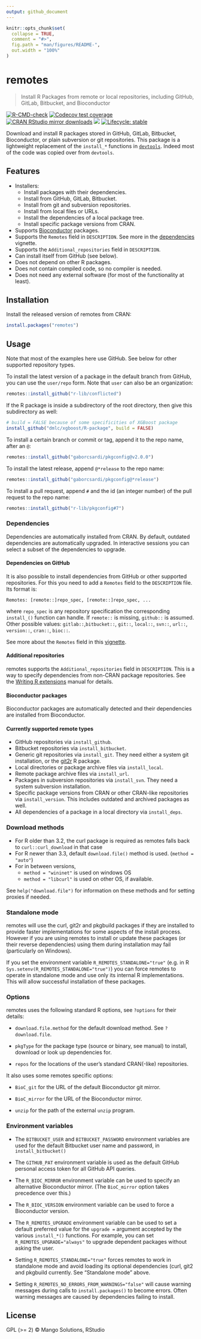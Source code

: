 ```yaml
---
output: github_document
---
```


<!-- README.md is generated from README.Rmd. Please edit that file -->

```r
knitr::opts_chunk$set(
  collapse = TRUE,
  comment = "#>",
  fig.path = "man/figures/README-",
  out.width = "100%"
)
```

# remotes

> Install R Packages from remote or local repositories, 
> including GitHub, GitLab, Bitbucket, and Bioconductor


<!-- badges: start -->
[![R-CMD-check](https://github.com/r-lib/remotes/actions/workflows/R-CMD-check.yaml/badge.svg)](https://github.com/r-lib/remotes/actions/workflows/R-CMD-check.yaml)
[![Codecov test coverage](https://codecov.io/gh/r-lib/remotes/branch/main/graph/badge.svg)](https://app.codecov.io/gh/r-lib/remotes?branch=main)
[![CRAN RStudio mirror downloads](https://cranlogs.r-pkg.org/badges/remotes)](https://www.r-pkg.org/pkg/remotes)
[![](https://www.r-pkg.org/badges/version/remotes)](https://www.r-pkg.org/pkg/remotes)
[![Lifecycle: stable](https://img.shields.io/badge/lifecycle-stable-brightgreen.svg)](https://lifecycle.r-lib.org/articles/stages.html)
<!-- badges: end -->

Download and install R packages stored in GitHub, GitLab, Bitbucket, 
Bioconductor, or plain subversion or git repositories. This package
is a lightweight replacement of the `install_*` functions in
[`devtools`](https://github.com/r-lib/devtools).
Indeed most of the code was copied over from `devtools`.

## Features

* Installers:
  * Install packages with their dependencies.
  * Install from GitHub, GitLab, Bitbucket.
  * Install from git and subversion repositories.
  * Install from local files or URLs.
  * Install the dependencies of a local package tree.
  * Install specific package versions from CRAN.
* Supports [Bioconductor](https://bioconductor.org/) packages.
* Supports the `Remotes` field in `DESCRIPTION`. See more in the
  [dependencies](https://github.com/r-lib/remotes/blob/HEAD/vignettes/dependencies.Rmd) vignette.
* Supports the `Additional_repositories` field in `DESCRIPTION`.
* Can install itself from GitHub (see below).
* Does not depend on other R packages.
* Does not contain compiled code, so no compiler is needed.
* Does not need any external software (for most of the functionality
  at least).

## Installation

Install the released version of remotes from CRAN:

```r
install.packages("remotes")
```

## Usage

Note that most of the examples here use GitHub. See below for other
supported repository types.

To install the latest version of a package in the default branch from
GitHub, you can use the `user/repo` form. Note that `user` can also be
an organization:

```r
remotes::install_github("r-lib/conflicted")
```

If the R package is inside a subdirectory of the root directory,
then give this subdirectory as well:

```r
# build = FALSE because of some specificities of XGBoost package
install_github("dmlc/xgboost/R-package", build = FALSE)
```

To install a certain branch or commit or tag, append it to the
repo name, after an `@`:

```r
remotes::install_github("gaborcsardi/pkgconfig@v2.0.0")
```

To install the latest release, append `@*release` to the repo
name:

```r
remotes::install_github("gaborcsardi/pkgconfig@*release")
```

To install a pull request, append `#` and the id (an integer number)
of the pull request to the repo name:

```r
remotes::install_github("r-lib/pkgconfig#7")
```

### Dependencies

Dependencies are automatically installed from CRAN. By default,
outdated dependencies are automatically upgraded. In interactive sessions
you can select a subset of the dependencies to upgrade.

#### Dependencies on GitHub

It is also possible to install dependencies from GitHub or other
supported repositories. For this you need to add a `Remotes` field to the
`DESCRIPTION` file. Its format is:
```
Remotes: [remote::]repo_spec, [remote::]repo_spec, ...
```
where `repo_spec` is any repository specification the corresponding
`install_()` function can handle. If `remote::` is missing, `github::` is
assumed. Other possible values: `gitlab::`,`bitbucket::`, `git::`, `local::`,
`svn::`, `url::`, `version::`, `cran::`, `bioc::`.

See more about the `Remotes` field in this
[vignette](https://remotes.r-lib.org/articles/dependencies.html).

#### Additional repositories

remotes supports the `Additional_repositories` field in
`DESCRIPTION`. This is a way to specify dependencies from non-CRAN
package repositories. See the [Writing R extensions](https://cran.r-project.org/doc/manuals/r-release/R-exts.html#Package-Dependencies)
manual for details.

#### Bioconductor packages

Bioconductor packages are automatically detected and their
dependencies are installed from Bioconductor.

#### Currently supported remote types

* GitHub repositories via `install_github`.
* Bitbucket repositories via `install_bitbucket`.
* Generic git repositories via `install_git`. They need either a
  system git installation, or the
  [git2r](https://github.com/ropensci/git2r) R package.
* Local directories or package archive files via `install_local`.
* Remote package archive files via `install_url`.
* Packages in subversion repositories via `install_svn`. They need
  a system subversion installation.
* Specific package versions from CRAN or other CRAN-like
  repositories via `install_version`. This includes outdated
  and archived packages as well.
* All dependencies of a package in a local directory via
  `install_deps`.

### Download methods

* For R older than 3.2, the curl package is required as remotes falls back
  to `curl::curl_download` in that case
* For R newer than 3.3, default `download.file()` method is used.
  (`method = "auto"`)
* For in between versions,
    * `method = "wininet"` is used on windows OS
    * `method = "libcurl"` is used on other OS, if available.

See `help("download.file")` for information on these methods and for
setting proxies if needed.

### Standalone mode

remotes will use the curl, git2r and pkgbuild packages if they are
installed to provide faster implementations for some aspects of the install
process. However if you are using remotes to install or update these packages
(or their reverse dependencies) using them during installation may fail
(particularly on Windows).

If you set the environment variable `R_REMOTES_STANDALONE="true"` (e.g.
in R `Sys.setenv(R_REMOTES_STANDALONE="true")`) you can force remotes to
operate in standalone mode and use only its internal R implementations. This
will allow successful installation of these packages.

### Options

remotes uses the following standard R options, see `?options` for their
details:

* `download.file.method` for the default download method. See
  `?download.file`.

* `pkgType` for the package type (source or binary, see manual) to install,
  download or look up dependencies for.

* `repos` for the locations of the user's standard CRAN(-like) repositories.

It also uses some remotes specific options:

* `BioC_git` for the URL of the default Bioconductor git mirror.

* `BioC_mirror` for the URL of the Bioconductor mirror.

* `unzip` for the path of the external `unzip` program.

### Environment variables

* The `BITBUCKET_USER` and `BITBUCKET_PASSWORD` environment variables
  are used for the default Bitbucket  user name and password, in
  `install_bitbucket()`

* The `GITHUB_PAT` environment variable is used as the default GitHub
  personal access token for all GitHub API queries.

* The `R_BIOC_MIRROR` environment variable can be used to specify an
  alternative Bioconductor mirror. (The `BioC_mirror` option takes
  precedence over this.)

* The `R_BIOC_VERSION` environment variable can be used to force a
  Bioconductor version.

* The `R_REMOTES_UPGRADE` environment variable can be used to set a default
  preferred value for the `upgrade =` argument accepted by the various
  `install_*()` functions. For example, you can set `R_REMOTES_UPGRADE="always"`
  to upgrade dependent packages without asking the user.

* Setting `R_REMOTES_STANDALONE="true"` forces remotes to work in standalone
  mode and avoid loading its optional dependencies (curl, git2 and pkgbuild
  currently. See "Standalone mode" above.

* Setting `R_REMOTES_NO_ERRORS_FROM_WARNINGS="false"` will cause warning
  messages during calls to `install.packages()` to become errors. Often warning
  messages are caused by dependencies failing to install.

## License

GPL (>= 2) © Mango Solutions, RStudio
